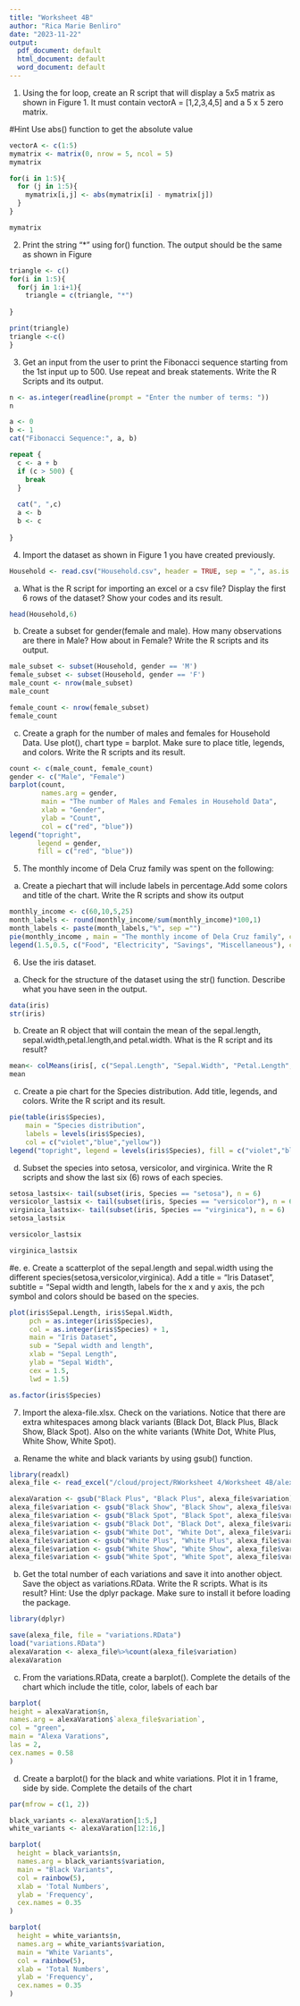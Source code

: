 ```yaml
---
title: "Worksheet 4B"
author: "Rica Marie Benliro"
date: "2023-11-22"
output:
  pdf_document: default
  html_document: default
  word_document: default
---
```


1. Using the for loop, create an R script that will display a 5x5 matrix as shown in Figure 1. It must contain vectorA = [1,2,3,4,5] and a 5 x 5 zero matrix.

#Hint Use abs() function to get the absolute value
```r
vectorA <- c(1:5)
mymatrix <- matrix(0, nrow = 5, ncol = 5)
mymatrix

for(i in 1:5){
  for (j in 1:5){
    mymatrix[i,j] <- abs(mymatrix[i] - mymatrix[j])
  }
}

mymatrix
```

2. Print the string “*” using for() function. The output should be the same as shown in Figure

```r

triangle <- c()
for(i in 1:5){
  for(j in 1:i+1){
    triangle = c(triangle, "*")
  
}

print(triangle)
triangle <-c()
}

```

3. Get an input from the user to print the Fibonacci sequence starting from the 1st input up to 500. Use
repeat and break statements. Write the R Scripts and its output.

```r
n <- as.integer(readline(prompt = "Enter the number of terms: "))
n

a <- 0
b <- 1
cat("Fibonacci Sequence:", a, b)

repeat {
  c <- a + b
  if (c > 500) {
    break
  }
  
  cat(", ",c)
  a <- b
  b <- c
  
}

```

4.  Import the dataset as shown in Figure 1 you have created previously.
```r

Household <- read.csv("Household.csv", header = TRUE, sep = ",", as.is = TRUE)

```
a. What is the R script for importing an excel or a csv file? Display the first 6 rows of the dataset? Show
your codes and its result.

```r
head(Household,6)
```

b. Create a subset for gender(female and male). How many observations are there in Male? How about in Female? Write the R scripts and its output.

```r
male_subset <- subset(Household, gender == 'M')
female_subset <- subset(Household, gender == 'F')
male_count <- nrow(male_subset)
male_count
```

```r
female_count <- nrow(female_subset)
female_count

```

c. Create a graph for the number of males and females for Household Data. Use plot(), chart type = barplot. Make sure to place title, legends, and colors. Write the R scripts and its result.

```r
count <- c(male_count, female_count)
gender <- c("Male", "Female")
barplot(count,
        names.arg = gender,
        main = "The number of Males and Females in Household Data",
        xlab = "Gender",
        ylab = "Count",
        col = c("red", "blue"))
legend("topright",
       legend = gender,
       fill = c("red", "blue"))

```


5. The monthly income of Dela Cruz family was spent on the following:

a. Create a piechart that will include labels in percentage.Add some colors and title of the chart. Write the R scripts and show its output

```r
monthly_income <- c(60,10,5,25)
month_labels <- round(monthly_income/sum(monthly_income)*100,1)
month_labels <- paste(month_labels,"%", sep ="")
pie(monthly_income , main = "The monthly income of Dela Cruz family", col = rainbow(length(monthly_income)), labels =  month_labels, cex = 0.8)
legend(1.5,0.5, c("Food", "Electricity", "Savings", "Miscellaneous"), cex = 0.8, fill =rainbow(length(monthly_income)))
```

6. Use the iris dataset.

a. Check for the structure of the dataset using the str() function. Describe what you have seen in the output.

```r
data(iris)
str(iris)
```

b. Create an R object that will contain the mean of the sepal.length, sepal.width,petal.length,and petal.width. What is the R script and its result?
  
```r
mean<- colMeans(iris[, c("Sepal.Length", "Sepal.Width", "Petal.Length", "Petal.Width")])
mean
```

c. Create a pie chart for the Species distribution. Add title, legends, and colors. Write the R script and its result.

```r
pie(table(iris$Species),
    main = "Species distribution",
    labels = levels(iris$Species),
    col = c("violet","blue","yellow"))
legend("topright", legend = levels(iris$Species), fill = c("violet","blue","yellow"), title = "Species")
```

d. Subset the species into setosa, versicolor, and virginica. Write the R scripts and show the last six (6) rows of each species.

```r
setosa_lastsix<- tail(subset(iris, Species == "setosa"), n = 6)
versicolor_lastsix <- tail(subset(iris, Species == "versicolor"), n = 6)
virginica_lastsix<- tail(subset(iris, Species == "virginica"), n = 6)
setosa_lastsix

versicolor_lastsix

virginica_lastsix
```
#e. e. Create a scatterplot of the sepal.length and sepal.width using the different species(setosa,versicolor,virginica). Add a title = “Iris Dataset”, subtitle = “Sepal width and length, labels for the x and y axis, the pch symbol and colors should be based on the species.

```r
plot(iris$Sepal.Length, iris$Sepal.Width,
     pch = as.integer(iris$Species),
     col = as.integer(iris$Species) + 1,
     main = "Iris Dataset",
     sub = "Sepal width and length",
     xlab = "Sepal Length",
     ylab = "Sepal Width",
     cex = 1.5,
     lwd = 1.5)

as.factor(iris$Species)
```

7. Import the alexa-file.xlsx. Check on the variations. Notice that there are extra whitespaces among black variants (Black Dot, Black Plus, Black Show, Black Spot). Also on the white variants (White Dot, White Plus, White Show, White Spot).

a. Rename the white and black variants by using gsub() function.

```r
library(readxl)
alexa_file <- read_excel("/cloud/project/RWorksheet 4/Worksheet 4B/alexa_file.xlsx")

alexaVaration <- gsub("Black Plus", "Black Plus", alexa_file$variation)
alexa_file$variation <- gsub("Black Show", "Black Show", alexa_file$variation)
alexa_file$variation <- gsub("Black Spot", "Black Spot", alexa_file$variation)
alexa_file$variation <- gsub("Black Dot", "Black Dot", alexa_file$variation)
alexa_file$variation <- gsub("White Dot", "White Dot", alexa_file$variation)
alexa_file$variation <- gsub("White Plus", "White Plus", alexa_file$variation)
alexa_file$variation <- gsub("White Show", "White Show", alexa_file$variation)
alexa_file$variation <- gsub("White Spot", "White Spot", alexa_file$variation)


```

b. Get the total number of each variations and save it into another object. Save the object as variations.RData. Write the R scripts. What is its result? Hint: Use the dplyr package. Make sure to install it before loading the package.

```r
library(dplyr)

save(alexa_file, file = "variations.RData")
load("variations.RData")
alexaVaration <- alexa_file%>%count(alexa_file$variation)
alexaVaration
```

c. From the variations.RData, create a barplot(). Complete the details of the chart which include the title, color, labels of each bar

```r
barplot(
height = alexaVaration$n,
names.arg = alexaVaration$`alexa_file$variation`,
col = "green",
main = "Alexa Varations",
las = 2,
cex.names = 0.58
)
```

d. Create a barplot() for the black and white variations. Plot it in 1 frame, side by side. Complete the
details of the chart

```r
par(mfrow = c(1, 2))

black_variants <- alexaVaration[1:5,]
white_variants <- alexaVaration[12:16,]

barplot(
  height = black_variants$n,
  names.arg = black_variants$variation,
  main = "Black Variants",
  col = rainbow(5),
  xlab = 'Total Numbers',
  ylab = 'Frequency',
  cex.names = 0.35
)

barplot(
  height = white_variants$n,
  names.arg = white_variants$variation,
  main = "White Variants",
  col = rainbow(5),
  xlab = 'Total Numbers',
  ylab = 'Frequency',
  cex.names = 0.35
)
```